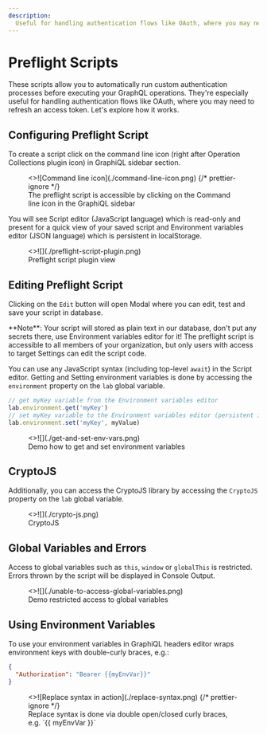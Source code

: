 ```yaml
---
description:
  Useful for handling authentication flows like OAuth, where you may need to refresh an access token
---
```


# Preflight Scripts



These scripts allow you to automatically run custom
authentication processes before executing your GraphQL operations. They're especially useful for
handling authentication flows like OAuth, where you may need to refresh an access token. Let's
explore how it works.

## Configuring Preflight Script

To create a script click on the command line icon (right after Operation Collections plugin icon) in
GraphiQL sidebar section.

<figure className="mt-6">
  <>![Command line icon](./command-line-icon.png)</>
  {/* prettier-ignore */}
  <figcaption className={figcaptionClass}>The preflight script is accessible by clicking on the Command line icon in the GraphiQL sidebar</figcaption>
</figure>

You will see Script editor (JavaScript language) which is read-only and present for a quick view of
your saved script and Environment variables editor (JSON language) which is persistent in
localStorage.

<figure className="mt-6">
  <>![](./preflight-script-plugin.png)</>
  <figcaption className={figcaptionClass}>Preflight script plugin view</figcaption>
</figure>

## Editing Preflight Script

Clicking on the `Edit` button will open Modal where you can edit, test and save your script in
database.

<Callout type="warning">
  **Note**: Your script will stored as plain text in our database, don't put any secrets there, use
  Environment variables editor for it! The preflight script is accessible to all members of your
  organization, but only users with access to target Settings can edit the script code.
</Callout>

You can use any JavaScript syntax (including top-level `await`) in the Script editor. Getting and
Setting environment variables is done by accessing the `environment` property on the `lab` global
variable.

```js
// get myKey variable from the Environment variables editor
lab.environment.get('myKey')
// set myKey variable to the Environment variables editor (persistent in localStorage)
lab.environment.set('myKey', myValue)
```

<figure className="mt-6">
  <>![](./get-and-set-env-vars.png)</>
  <figcaption className={figcaptionClass}>Demo how to get and set environment variables</figcaption>
</figure>

## CryptoJS

Additionally, you can access the CryptoJS library by accessing the `CryptoJS` property on the `lab`
global variable.

<figure className="mt-6">
  <>![](./crypto-js.png)</>
  <figcaption className={figcaptionClass}>CryptoJS</figcaption>
</figure>

## Global Variables and Errors

Access to global variables such as `this`, `window` or `globalThis` is restricted. Errors thrown by
the script will be displayed in Console Output.

<figure className="mt-6">
  <>![](./unable-to-access-global-variables.png)</>
  <figcaption className={figcaptionClass}>Demo restricted access to global variables</figcaption>
</figure>

## Using Environment Variables

To use your environment variables in GraphiQL headers editor wraps environment keys with
double-curly braces, e.g.:

```json filename="Headers" /{{myEnvVar}}/
{
  "Authorization": "Bearer {{myEnvVar}}"
}
```

<figure className="mt-6">
  <>![Replace syntax in action](./replace-syntax.png)</>
  {/* prettier-ignore */}
  <figcaption className={figcaptionClass}>Replace syntax is done via double open/closed curly braces, e.g. `{{ myEnvVar }}`</figcaption>
</figure>
